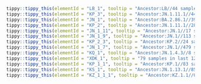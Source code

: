 



```r
tippy::tippy_this(elementId = "LB_1", tooltip = "Ancestor:LB//44 samples in last 120 days.//Alias of B.1.1.529.2.86.1.1.9.2.1, S:F456L (T22928C)")
tippy::tippy_this(elementId = "KP_3", tooltip = "Ancestor:JN.1.11.1//448 samples in last 120 days.//Alias of B.1.1.529.2.86.1.1.11.1.3, S:Q493E, from sars-cov-2-variants/lineage-proposals#1410")
tippy::tippy_this(elementId = "JN_1", tooltip = "Ancestor:BA.2.86.1//3919 samples in last 120 days.//Alias of B.1.1.529.2.86.1.1, S:L455S, ORF1a:R3821K, ORF7b:F19L, Europe")
tippy::tippy_this(elementId = "KP_2", tooltip = "Ancestor:JN.1.11.1//287 samples in last 120 days.//Alias of B.1.1.529.2.86.1.1.11.1.2, S:R346T on JN.1.11.1 polytomy, from sars-cov-2-variants/lineage-proposals#1089")
tippy::tippy_this(elementId = "JN_1_11", tooltip = "Ancestor:JN.1//17 samples in last 120 days.//Alias of B.1.1.529.2.86.1.1.11, S:V1104L, G17334T, India, from #2446")
tippy::tippy_this(elementId = "JN_1_9", tooltip = "Ancestor:JN.1//113 samples in last 120 days.//Alias of B.1.1.529.2.86.1.1.9, S:Q183H, USA/UK/Canada, from #2410")
tippy::tippy_this(elementId = "KP_2_3", tooltip = "Ancestor:KP.2//24 samples in last 120 days.//Alias of B.1.1.529.2.86.1.1.11.1.2.3, S:H146Q, ORF3a:K67N, S:31del")
tippy::tippy_this(elementId = "JN_1_7", tooltip = "Ancestor:JN.1//479 samples in last 120 days.//Alias of B.1.1.529.2.86.1.1.7, S:T572I, S:E1150D, USA/France, from sars-cov-2-variants/lineage-proposals#1097")
tippy::tippy_this(elementId = "KQ_1", tooltip = "Ancestor:JN.1.4.3//8 samples in last 120 days.//Alias of B.1.1.529.2.86.1.1.4.3.1, S:R346T, USA from #2487")
tippy::tippy_this(elementId = "XDK_1", tooltip = "79 samples in last 120 days.//S:R346T, G11596A, from sars-cov-2-variants/lineage-proposals#1407")
tippy::tippy_this(elementId = "KP_1_1", tooltip = "Ancestor:KP.1//83 samples in last 120 days.//Alias of B.1.1.529.2.86.1.1.11.1.1.1, S:R346T, from sars-cov-2-variants/lineage-proposals#1089")
tippy::tippy_this(elementId = "KS_1", tooltip = "Ancestor:JN.1.13.1//85 samples in last 120 days.//Alias of B.1.1.529.2.86.1.1.13.1.1, S:F456L, from sars-cov-2-variants/lineage-proposals#1253")
tippy::tippy_this(elementId = "KZ_1_1_1", tooltip = "Ancestor:KZ.1.1//0 samples in last 120 days.//Alias of B.1.1.529.2.86.1.1.1.6.1.1.1, S:T572I from #2548")
```
